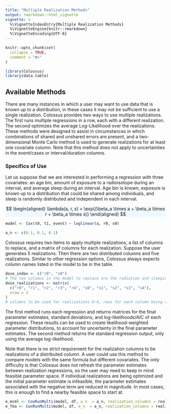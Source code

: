 ```yaml
---
title: "Multiple Realization Methods"
output: rmarkdown::html_vignette
vignette: >
  %\VignetteIndexEntry{Multiple Realization Methods}
  %\VignetteEngine{knitr::rmarkdown}
  %\VignetteEncoding{UTF-8}
---
```


```r
knitr::opts_chunk$set(
  collapse = TRUE,
  comment = "#>"
)
```

```r
library(Colossus)
library(data.table)
```

## Available Methods

There are many instances in which a user may want to use data that is known up to a distribution, in these cases it may not be sufficient to use a single realization. Colossus provides two ways to use multiple realizations. The first runs multiple regressions in a row, each with a different realization. The second optimizes the average Log-Likelihood over the realizations. These methods were designed to assist in circumstances in which combinations of shared and unshared errors are present, and a two-dimensional Monte Carlo method is used to generate realizations for at least one covariate column. Note that this method does not apply to uncertainties in the event/cases or interval/duration columns.

### Specifics of Use

Let us suppose that we are interested in performing a regression with three covariates: an age bin, amount of exposure to a radioisotope during an interval, and average sleep during an interval. Age bin is known, exposure is known up to a distribution that could be shared among individuals, and sleep is randomly distributed and independent in each interval.

<p class="text-center" style="background-color: aliceblue">
$$
\begin{aligned}
    \lambda(a, r, s) = \exp{(\beta_a \times a + \beta_a \times r + \beta_a \times s)}
\end{aligned}
$$
</p>

```r
model <- Cox(t0, t1, event) ~ loglinear(a, r0, s0)

a_n <- c(0.1, 0.1, 0.1)
```

Colossus requires two items to apply multiple realizations, a list of columns to replace, and a matrix of columns for each realization. Suppose the user generates 5 realizations. Then there are two distributed columns and five realizations. Similar to other regression options, Colossus always expects column names listed in the model to be in the table.

```r
dose_index <- c("r0", "s0")
# The two columns in the model to replace are the radiation and sleeping covariates
dose_realizations <- matrix(
  c("r0", "r1", "r2", "r3", "r4", "s0", "s1", "s2", "s3", "s4"),
  nrow = 2
)
# columns to be used for realizations 0-4, rows for each column being replaced
```

The first method runs each regression and returns matrices for the final parameter estimates, standard deviations, and log-likelihoods/AIC of each regression. These results can be used to create likelihood-weighted parameter distributions, to account for uncertainty in the final parameter estimates. The second method returns the standard regression output, only using the average log-likelihood.

Note that there is no strict requirement for the realization columns to be realizations of a distributed column. A user could use this method to compare models with the same formula but different covariates. The only difficulty is that Colossus does not refresh the parameter estimates between realization regressions, so the user may need to keep in mind feasible parameter space. If individual realizations are being optimized and the initial parameter estimate is infeasible, the parameter estimates associated with the negative term are reduced in magnitude. In most cases, this is enough to find a nearby feasible space to start at.

```r
e_mcml <- CoxRunMulti(model, df, a_n  = a_n, realization_columns = realization_columns, realization_index = realization_index, mcml = TRUE)
e_fma <- CoxRunMulti(model, df, a_n  = a_n, realization_columns = realization_columns, realization_index = realization_index, fma = TRUE)
```
